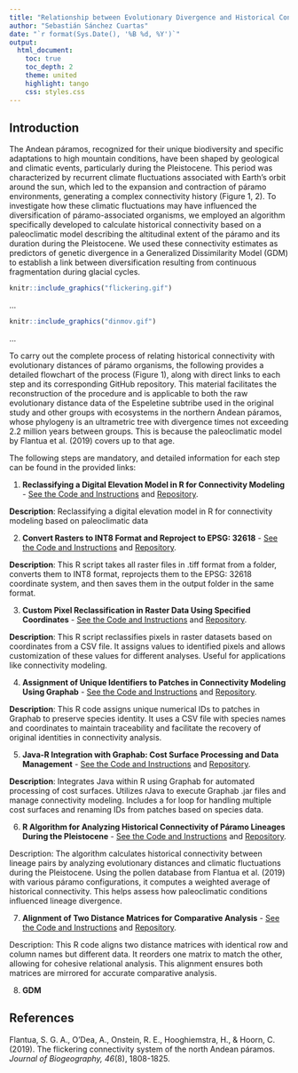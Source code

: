 ```yaml
---
title: "Relationship between Evolutionary Divergence and Historical Connectivity in the Northern Andean Páramos During the Pleistocene"
author: "Sebastián Sánchez Cuartas"
date: "`r format(Sys.Date(), '%B %d, %Y')`"
output: 
  html_document:
    toc: true
    toc_depth: 2
    theme: united
    highlight: tango
    css: styles.css
---
```


## **Introduction**

The Andean páramos, recognized for their unique biodiversity and specific adaptations to high mountain conditions, have been shaped by geological and climatic events, particularly during the Pleistocene. This period was characterized by recurrent climate fluctuations associated with Earth's orbit around the sun, which led to the expansion and contraction of páramo environments, generating a complex connectivity history (Figure 1, 2). To investigate how these climatic fluctuations may have influenced the diversification of páramo-associated organisms, we employed an algorithm specifically developed to calculate historical connectivity based on a paleoclimatic model describing the altitudinal extent of the páramo and its duration during the Pleistocene. We used these connectivity estimates as predictors of genetic divergence in a Generalized Dissimilarity Model (GDM) to establish a link between diversification resulting from continuous fragmentation during glacial cycles.

```r
knitr::include_graphics("flickering.gif")
```

...

```r
knitr::include_graphics("dinmov.gif")
```

...

To carry out the complete process of relating historical connectivity with evolutionary distances of páramo organisms, the following provides a detailed flowchart of the process (Figure 1), along with direct links to each step and its corresponding GitHub repository. This material facilitates the reconstruction of the procedure and is applicable to both the raw evolutionary distance data of the Espeletine subtribe used in the original study and other groups with ecosystems in the northern Andean páramos, whose phylogeny is an ultrametric tree with divergence times not exceeding 2.2 million years between groups. This is because the paleoclimatic model by Flantua et al. (2019) covers up to that age.




The following steps are mandatory, and detailed information for each step can be found in the provided links:

1.  **Reclassifying a Digital Elevation Model in R for Connectivity Modeling** - [See the Code and Instructions](https://innerhaze.github.io/DEM-Reclassification-R-Paramo-Connectivity-Modeling/) and [Repository](https://github.com/innerhaze/DEM-Reclassification-R-Paramo-Connectivity-Modeling/tree/main).

**Description**: Reclassifying a digital elevation model in R for connectivity modeling based on paleoclimatic data

2.  **Convert Rasters to INT8 Format and Reproject to EPSG: 32618** - [See the Code and Instructions](https://innerhaze.github.io/Convert-Rasters-to-INT8-Format-and-or-Reproject-to-EPSG-32618/) and [Repository](https://github.com/innerhaze/Convert-Rasters-to-INT8-Format-and-or-Reproject-to-EPSG-32618).

**Description**: This R script takes all raster files in .tiff format from a folder, converts them to INT8 format, reprojects them to the EPSG: 32618 coordinate system, and then saves them in the output folder in the same format.

3.  **Custom Pixel Reclassification in Raster Data Using Specified Coordinates** - [See the Code and Instructions](https://innerhaze.github.io/Custom-Pixel-Reclassification-in-Raster-Data-Using-Specified-Coordinates/) and [Repository](https://github.com/innerhaze/Custom-Pixel-Reclassification-in-Raster-Data-Using-Specified-Coordinates).

**Description**: This R script reclassifies pixels in raster datasets based on coordinates from a CSV file. It assigns values to identified pixels and allows customization of these values for different analyses. Useful for applications like connectivity modeling.

4.  **Assignment of Unique Identifiers to Patches in Connectivity Modeling Using Graphab** - [See the Code and Instructions](https://innerhaze.github.io/Assignment-of-Unique-Identifiers-to-Patches-in-Connectivity-Modeling-Using-Graphab/) and [Repository](https://github.com/innerhaze/Assignment-of-Unique-Identifiers-to-Patches-in-Connectivity-Modeling-Using-Graphab).

**Description**: This R code assigns unique numerical IDs to patches in Graphab to preserve species identity. It uses a CSV file with species names and coordinates to maintain traceability and facilitate the recovery of original identities in connectivity analysis.

5.  **Java-R Integration with Graphab: Cost Surface Processing and Data Management** - [See the Code and Instructions](https://innerhaze.github.io/Java-R-Integration-with-Graphab-Cost-Surface-Processing-and-Data-Management/) and [Repository](https://github.com/innerhaze/Java-R-Integration-with-Graphab-Cost-Surface-Processing-and-Data-Management).

**Description**: Integrates Java within R using Graphab for automated processing of cost surfaces. Utilizes rJava to execute Graphab .jar files and manage connectivity modeling. Includes a for loop for handling multiple cost surfaces and renaming IDs from patches based on species data.

6.  **R Algorithm for Analyzing Historical Connectivity of Páramo Lineages During the Pleistocene** - [See the Code and Instructions](https://innerhaze.github.io/R-Algorithm-for-Historical-Connectivity-Analysis-of-Paramo-Lineages-in-the-Pleistocene/) and [Repository](https://github.com/innerhaze/R-Algorithm-for-Historical-Connectivity-Analysis-of-Paramo-Lineages-in-the-Pleistocene).

Description: The algorithm calculates historical connectivity between lineage pairs by analyzing evolutionary distances and climatic fluctuations during the Pleistocene. Using the pollen database from Flantua et al. (2019) with various páramo configurations, it computes a weighted average of historical connectivity. This helps assess how paleoclimatic conditions influenced lineage divergence.

7.  **Alignment of Two Distance Matrices for Comparative Analysis** - [See the Code and Instructions](https://innerhaze.github.io/Alignment-of-Two-Distance-Matrices-for-Comparative-Analysis/) and [Repository](https://github.com/innerhaze/Alignment-of-Two-Distance-Matrices-for-Comparative-Analysis).

Description: This R code aligns two distance matrices with identical row and column names but different data. It reorders one matrix to match the other, allowing for cohesive relational analysis. This alignment ensures both matrices are mirrored for accurate comparative analysis.

8. **GDM**


## **References**

Flantua, S. G. A., O'Dea, A., Onstein, R. E., Hooghiemstra, H., & Hoorn, C. (2019). The flickering connectivity system of the north Andean páramos. *Journal of Biogeography, 46*(8), 1808-1825.
